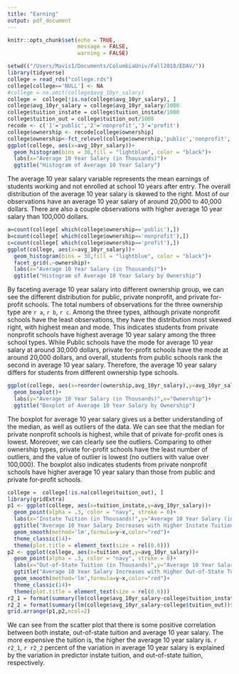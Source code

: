 ```yaml
---
title: "Earning"
output: pdf_document
---
```


```r
knitr::opts_chunk$set(echo = TRUE,
                      message = FALSE,
                      warning = FALSE)
```

```r
setwd(("/Users/Mavis1/Documents/ColumbiaUniv/Fall2018/EDAV/"))
library(tidyverse)
college = read_rds("college.rds")
college[college=='NULL'] <- NA
#college = na.omit(college$avg_10yr_salary)
college =  college[!is.na(college$avg_10yr_salary), ]
college$avg_10yr_salary = college$avg_10yr_salary/1000
college$tuition_instate = college$tuition_instate/1000
college$tuition_out = college$tuition_out/1000
recode <- c('1'='public','2'='nonprofit','3'='profit')
college$ownership <- recode[college$ownership]
college$ownership<-fct_relevel(college$ownership,'public','nonprofit','profit')
ggplot(college, aes(x=avg_10yr_salary))+
  geom_histogram(bins = 30,fill = "lightblue", color = "black")+
  labs(x="Average 10 Year Salary (in Thousands)")+
  ggtitle("Histogram of Average 10 Year Salary")
```
The average 10 year salary variable represents the mean earnings of students working and not enrolled at school 10 years after entry. The overall distribution of the average 10 year salary is skewed to the right. Most of our observations have an average 10 year salary of around 20,000 to 40,000 dollars. There are also a couple observations with higher average 10 year salary than 100,000 dollars.


```r
a=count(college[ which(college$ownership=='public'),])
b=count(college[ which(college$ownership=='nonprofit'),])
c=count(college[ which(college$ownership=='profit'),])
ggplot(college, aes(x=avg_10yr_salary))+
  geom_histogram(bins = 30,fill = "lightblue", color = "black")+
  facet_grid(.~ownership)+
  labs(x="Average 10 Year Salary (in Thousands)")+
  ggtitle("Histogram of Average 10 Year Salary by Ownership")
```

By faceting average 10 year salary into different ownership group, we can see the different distribution for public, private nonprofit, and private for-profit schools. The total numbers of observations for the three ownership type are `r a`, `r b`, `r c`. Among the three types, although private nonprofit schools have the least observations, they have the distribution most skewed right, with highest mean and mode. This indicates students from private nonprofit schools have highest average 10 year salary among the three school types. While Public schools have the mode for average 10 year salary at around 30,000 dollars, private for-profit schools have the mode at around 20,000 dollars, and overall, students from public schools rank the second in average 10 year salary. Therefore, the average 10 year salary differs for students from different ownership type schools.

```r
ggplot(college, aes(x=reorder(ownership,avg_10yr_salary),y=avg_10yr_salary))+
  geom_boxplot()+
  labs(y="Average 10 Year Salary (in Thousands)",x="Ownership")+
  ggtitle("Boxplot of Average 10 Year Salary by Ownership")
```
The boxplot for average 10 year salary gives us a better understanding of the median, as well as outliers of the data. We can see that the median for private nonprofit schools is highest, while that of private for-profit ones is lowest. Moreover, we can clearly see the outliers. Comparing to other ownership types, private for-profit schools have the least number of outliers, and the value of outlier is lowest (no outliers with value over 100,000). The boxplot also indicates students from private nonprofit schools have higher average 10 year salary than those from public and private for-profit schools.


```r
college =  college[!is.na(college$tuition_out), ]
library(gridExtra)
p1 <- ggplot(college, aes(x=tuition_instate,y=avg_10yr_salary))+
  geom_point(alpha = .3, color = "navy", stroke = 0)+
  labs(x="Instate Tuition (in Thousands)",y="Average 10 Year Salary (in Thousands)")+
  ggtitle("Average 10 Year Salary Increases with Higher Instate Tuition")+ 
  geom_smooth(method='lm',formula=y~x,color="red")+
  theme_classic(14)+
  theme(plot.title = element_text(size = rel(0.6)))
p2 <- ggplot(college, aes(x=tuition_out,y=avg_10yr_salary))+
  geom_point(alpha = .3, color = "navy", stroke = 0)+
  labs(x="Out-of-State Tuition (in Thousands)",y="Average 10 Year Salary (in Thousands)")+
  ggtitle("Average 10 Year Salary Increases with Higher Out-of-State Tuition")+ 
  geom_smooth(method='lm',formula=y~x,color="red")+
  theme_classic(14)+
  theme(plot.title = element_text(size = rel(0.6)))
r2_1 = format(summary(lm(college$avg_10yr_salary~college$tuition_instate))$r.squared*100, digits = 3)
r2_2 = format(summary(lm(college$avg_10yr_salary~college$tuition_out))$r.squared*100, digits = 3)
grid.arrange(p1,p2,ncol=2)
```
We can see from the scatter plot that there is some positive correlation between both instate, out-of-state tuition and average 10 year salary. The more expensive the tuition is, the higher the average 10 year salary is. `r r2_1`, `r r2_2` percent of the variation in average 10 year salary is explained by the variation in predictor instate tuition, and out-of-state tuition, respectively.



